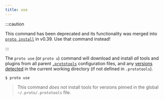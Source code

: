 ```yaml
---
title: use
---
```


:::caution

This command has been deprecated and its functionality was merged into [`proto install`](./install)
in v0.39. Use that command instead!

:::

The `proto use` (or `proto u`) command will download and install _all_ tools and plugins from all
parent [`.prototools`](../config) configuration files, and any [versions detected](../detection) in
the current working directory (if not defined in `.prototools`).

```shell
$ proto use
```

> This command _does not_ install tools for versions pinned in the global `~/.proto/.prototools`
> file.
